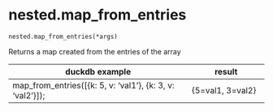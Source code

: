 # nested.map_from_entries { #duckops.nested.map_from_entries }

`nested.map_from_entries(*args)`

Returns a map created from the entries of the array

| duckdb example | result |
| -------------- | ------ |
| map_from_entries([{k: 5, v: 'val1'}, {k: 3, v: 'val2'}]); | {5=val1, 3=val2} |
